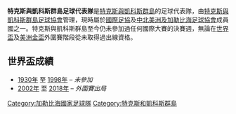 {{noteta
|G1=足球
|1=zh-tw:土克凱可群島;zh-cn:特克斯与凯科斯群岛;zh-hk:特克斯與凱科斯群島;
}}
{{Infobox National football team |
  Name               = 特克斯與凱科斯群島
|  Badge              = Flag of the Turks and Caicos Islands.svg|
| FIFA Trigramme     = TC
| FIFA Rank          = [[國際足協世界排名|206]]{{decrease}}（2018年6月）
| FIFA max = 158
| FIFA max date = 2008年2月
| FIFA min = 207
| FIFA min date = 2012年10月~2014年6月
|  Elo Rank           = 217
|  Nickname           =  
|  Association        = [[特克斯與凱科斯群島足球協會|特克斯與凱科斯群島足球協會]] 
|  Confederation      = [[CONCACAF|CONCACAF]] ([[北美洲|北美洲]]) 
| pattern_la1 = _turkb|pattern_b1=_turkb|pattern_ra1=_turkb
| leftarm1    = FFFFFF|body1=FFFFFF|rightarm1=FFFFFF|shorts1=FFFFFF|socks1=FFFFFF
| pattern_la2 = _turk|pattern_b2=_turk|pattern_ra2=_turk
| leftarm2    = 4682B4|body2=4682B4|rightarm2=4682B4|shorts2=039|socks2=039
|  World cup apps     = 
|  World cup first    =  
|  World cup best     =  
|  Regional name      =  
|  Regional cup apps  = 
|  Regional cup first =  
|  Regional cup best  = 
}}
'''特克斯與凱科斯群島足球代表隊'''是[[特克斯與凱科斯群島|特克斯與凱科斯群島]]的足球代表隊，由[[特克斯與凱科斯群島足球協會|特克斯與凱科斯群島足球協會]]管理，現時屬於[[國際足協|國際足協]]及[[中北美洲及加勒比海足球協會|中北美洲及加勒比海足球協會]]成員國之一。特克斯與凱科斯群島至今仍未參加過任何國際大賽的決賽週，無論在[[世界盃足球賽|世界盃]]及[[美洲金盃|美洲金盃]]外圍賽階段從未取得過出線資格。

== 世界盃成績 ==
* [[1930年世界盃足球賽|1930年]] 至 [[1998年世界盃足球賽|1998年]] – ''未參加''
* [[2002年世界盃足球賽|2002年]] 至 [[2018年世界盃足球賽|2018年]] – ''外圍賽出局''

{{國際足球}}
{{CONCACAF teams}}

[[Category:加勒比海國家足球隊|Category:加勒比海國家足球隊]]
[[Category:特克斯和凱科斯群島|Category:特克斯和凱科斯群島]]
